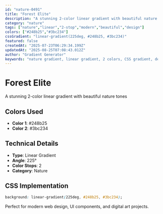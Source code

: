 ```yaml
---
id: "nature-0491"
title: "Forest Elite"
description: "A stunning 2-color linear gradient with beautiful nature tones"
category: "nature"
tags: ["nature","linear","2-stop","modern","beautiful","design"]
colors: ["#248b25","#3bc234"]
cssGradient: "linear-gradient(225deg, #248b25, #3bc234)"
featured: false
createdAt: "2025-07-23T06:29:34.199Z"
updatedAt: "2025-08-25T07:08:43.012Z"
author: "Gradient Generator"
keywords: "nature gradient, linear gradient, 2 colors, CSS gradient, design, #248b25, #3bc234"
---
```


# Forest Elite

A stunning 2-color linear gradient with beautiful nature tones

## Colors Used
- **Color 1**: #248b25
- **Color 2**: #3bc234

## Technical Details
- **Type**: Linear Gradient
- **Angle**: 225°
- **Color Stops**: 2
- **Category**: Nature

## CSS Implementation
```css
background: linear-gradient(225deg, #248b25, #3bc234);
```

Perfect for modern web design, UI components, and digital art projects.
